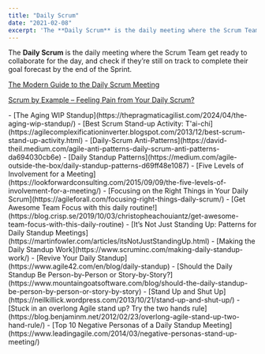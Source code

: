 ```yaml
---
title: "Daily Scrum"
date: "2021-02-08"
excerpt: 'The **Daily Scrum** is the daily meeting where the Scrum Team get ready to collaborate for'
---
```


The **Daily Scrum** is the daily meeting where the Scrum Team get ready to collaborate for the day, and check if they’re still on track to complete their goal forecast by the end of the Sprint.

[The Modern Guide to the Daily Scrum Meeting](/blog/modern-guide-to-daily-scrum-meeting)

[Scrum by Example – Feeling Pain from Your Daily Scrum?](/blog/daily-scrum-pain)

<HighlightBox heading="Resource Links" variant="resourceLinks">
- [The Aging WIP Standup](https://thepragmaticagilist.com/2024/04/the-aging-wip-standup/)
- [Best Scrum Stand-up Activity: T'ai-chi](https://agilecomplexificationinverter.blogspot.com/2013/12/best-scrum-stand-up-activity.html)
- [Daily-Scrum Anti-Patterns](https://david-theil.medium.com/agile-anti-patterns-daily-scrum-anti-patterns-da694030cb6e)
- [Daily Standup Patterns](https://medium.com/agile-outside-the-box/daily-standup-patterns-d69ff48e1087)
- [Five Levels of Involvement for a Meeting](https://lookforwardconsulting.com/2015/09/09/the-five-levels-of-involvement-for-a-meeting/)
- [Focusing on the Right Things in Your Daily Scrum](https://agileforall.com/focusing-right-things-daily-scrum/)
- [Get Awesome Team Focus with this daily routine!](https://blog.crisp.se/2019/10/03/christopheachouiantz/get-awesome-team-focus-with-this-daily-routine)
- [It’s Not Just Standing Up: Patterns for Daily Standup Meetings](https://martinfowler.com/articles/itsNotJustStandingUp.html)
- [Making the Daily Standup Work](https://www.scruminc.com/making-daily-standup-work/)
- [Revive Your Daily Standup](https://www.agile42.com/en/blog/daily-standup)
- [Should the Daily Standup Be Person-by-Person or Story-by-Story?](https://www.mountaingoatsoftware.com/blog/should-the-daily-standup-be-person-by-person-or-story-by-story)
- [Stand Up and Shut Up](https://neilkillick.wordpress.com/2013/10/21/stand-up-and-shut-up/)
- [Stuck in an overlong Agile stand up? Try the two hands rule](https://blog.benjaminm.net/2012/02/23/overlong-agile-stand-up-two-hand-rule/)
- [Top 10 Negative Personas of a Daily Standup Meeting](https://www.leadingagile.com/2014/03/negative-personas-stand-up-meeting/)
</HighlightBox>
